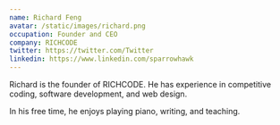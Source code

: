 ```yaml
---
name: Richard Feng
avatar: /static/images/richard.png
occupation: Founder and CEO
company: RICHCODE
twitter: https://twitter.com/Twitter
linkedin: https://www.linkedin.com/sparrowhawk
---
```


Richard is the founder of RICHCODE. He has experience in competitive coding, software development, and web design.

In his free time, he enjoys playing piano, writing, and teaching.
